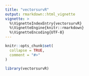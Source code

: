 ```yaml
---
title: "vectorsurvR"
output: rmarkdown::html_vignette
vignette: >
  %\VignetteIndexEntry{vectorsurvR}
  %\VignetteEngine{knitr::rmarkdown}
  %\VignetteEncoding{UTF-8}
---
```


```r
knitr::opts_chunk$set(
  collapse = TRUE,
  comment = "#>"
)
```

```r
library(vectorsurvR)
```
